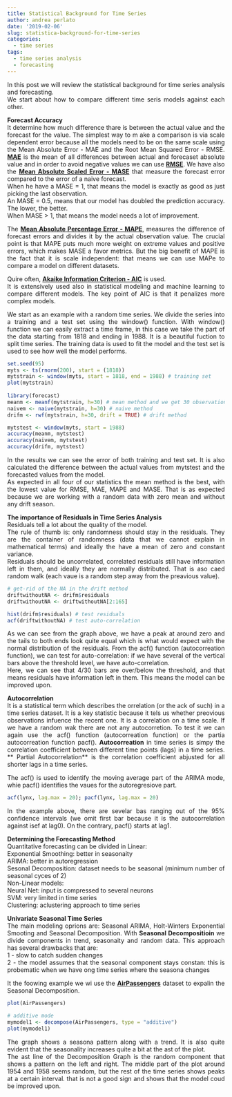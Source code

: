 ```yaml
---
title: Statistical Background for Time Series
author: andrea perlato
date: '2019-02-06'
slug: statistica-background-for-time-series
categories:
  - time series
tags:
  - time series analysis
  - forecasting
---
```


<style>
body {
text-align: justify}
</style>

In this post we will review the statistical background for time series analysis and forecasting. </br>
We start about how to compare different time seris models against each other.

**Forecast Accuracy** </br>
It determine how much difference thare is between the actual value and the forecast for the value. The simplest way to m ake a comparison is via scale dependent error because all the models need to be on the same scale using the Mean Absolute Error - MAE and the Root Mean Squared Error - RMSE.
[**MAE**](https://en.wikipedia.org/wiki/Mean_absolute_error) is the mean of all differences between actual and forecaset absolute value and in order to avoid negative values we can use [**RMSE**](https://en.wikipedia.org/wiki/Root-mean-square_deviation). We have also the [**Mean Absolute Scaled Error - MASE**](https://en.wikipedia.org/wiki/Mean_absolute_scaled_error) that measure the forecast error compared to the error of a naive forecast. </br>
When he have a MASE = 1, that means the model is exactly as good as just picking the last observation. </br>
An MASE = 0.5, means that our model has doubled the prediction accuracy. The lower, the better. </br> 
When MASE > 1, that means the model needs a lot of improvement. </br> 

The [**Mean Absolute Percentage Error - MAPE**](https://en.wikipedia.org/wiki/Mean_absolute_percentage_error), measures the difference of forecast errors and divides it by the actual observation value. The crucial point is that MAPE puts much more weight on extreme values and positive errors, which makes MASE a favor metrics. But the big benefit of MAPE is the fact that it is scale independent: that means we can use MAPe to compare a model on different datasets.

Quire often, [**Akaike Information Criterion - AIC**](https://en.wikipedia.org/wiki/Akaike_information_criterion)  is used. </br> 
It is extensively used also in statistical modeling and machine learning to compare different models. The key point of AIC is that it penalizes more complex models.

We start as an example with a random time series.
We divide the series into a training and a test set using the window() function. With window() function we can easily extract a time frame, in this case we take the part of the data starting from 1818 and ending in 1988. It is a beautiful fuction to split time series.
The training data is used to fit the model and the test set is used to see how well the model performs.

```r
set.seed(95)
myts <- ts(rnorm(200), start = (1818))
mytstrain <- window(myts, start = 1818, end = 1988) # training set
plot(mytstrain)
           
library(forecast)
meanm <- meanf(mytstrain, h=30) # mean method and we get 30 observation in to the future
naivem <- naive(mytstrain, h=30) # naive method
drifm <- rwf(mytstrain, h=30, drift = TRUE) # drift method

mytstest <- window(myts, start = 1988)
accuracy(meanm, mytstest)
accuracy(naivem, mytstest)
accuracy(drifm, mytstest)

```

In the results we can see the error of both training and test set. It is also calculated the difference between the actual values from mytstest and the forecasted values from the model. </br> 
As expected in all four of our statistics the mean method is the best, with the lowest value for RMSE, MAE, MAPE and MASE. That is as expected because we are working with a random data with zero mean and without any drift season.


**The importance of Residuals in Time Series Analysis** </br>
Residuals tell a lot about the quality of the model. </br>
The rule of thumb is: only randomness should stay in the residuals. They are the container of randomness (data that we cannot explain in mathematical terms) and ideally the have a mean of zero and constant variance. </br>
Residuals should be uncorrelated, correlated residuals still have information left in them, and ideally they are normally distributed.
That is aso caed random walk (each vaue is a random step away from the preavious value).

```r
# get-rid of the NA in the drift method
driftwithoutNA <- drifm$residuals
driftwithoutNA <- driftwithoutNA[2:165]

hist(drifm$residuals) # test residuals
acf(driftwithoutNA) # test auto-correlation

```

As we can see from the graph above, we have a peak at around zero and the tails to both ends look quite equal which is what would expect with the normal distribution of the residuals. From the acf() function (autocorreation function), we can test for auto-correlation: if we have several of the vertical bars above the threshold level, we have auto-correlation. </br>
Here, we can see that 4/30 bars are over/below the threshold, and that means residuals have information left in them. This means the model can be improved upon.


**Autocorrelation** </br>
It is a statistical term which describes the orrelation (or the ack of such) in a time series dataset. It is a key statistic because it tels us whether preovious observations infuence the recent one. It is a correlation on a time scale. If we have a random wak there are not any autocorretion.
To test it we can again use the acf() function (autocorreation function) or the partia autocorreation function pacf().
**Autocorreation** in time series is simpy the correlation coefficient between different time points (lags) in a time series.
** Partial Autocorrelation** is the correlation coefficient abjusted for all shorter lags in a time series. </br>

The acf() is used to identify the moving average part of the ARIMA mode, whie pacf() identifies the vaues for the autoregresiove part.


```r
acf(lynx, lag.max = 20); pacf(lynx, lag.max = 20)

```

In the example above, there are sevelar bas ranging out of the 95% confidence intervals (we omit first bar because it is the autocorrelation against isef at lag0).
On the contrary, pacf() starts at lag1.

**Determining the Forecasting Method** </br>
Quantitative forecasting can be divided in Linear: </br>
Exponential Smoothing: better in seasonaity </br>
ARIMA: better in autoregression </br>
Sesonal Decomposition: dataset needs to be seasonal (minimum number of seasonal cyces of 2) </br> 
Non-Linear models: </br> 
Neural Net: input is compressed to several neurons </br>
SVM: very limited in time series </br>
Clustering: aclustering approach to time series </br>

**Univariate Seasonal Time Series** </br>
The main modeling oprions are: Seasonal ARIMA, Holt-Winters Exponential Smooting and Seasonal Decomposition.
With **Seasonal Decompositioin** we divide components in trend, seasonaity and random data.  This approach has several drawbacks that are: </br>
1 - slow to catch sudden changes </br>
2 - the model assumes that the seasonal component stays constan: this is probematic when we have ong time series where the seasona changes </br>

It the foowing example we wi use the [**AirPassengers**](https://www.kaggle.com/rakannimer/air-passengers) dataset to expalin the Seasonal Decomposition.

```r
plot(AirPassengers)

# additive mode
mymodel1 <- decompose(AirPassengers, type = "additive")
plot(mymodel1)

```

The graph shows a seasona pattern along with a trend. It is also quite evident that the seasonality increases quite a bit at the ast of the plot. </br>
The ast line of the Decomposition Graph is the random component that shows a pattern on the left and right. The middle part of the plot around 1954 and 1958 seems random, but the rest of the time series shows peaks at a certain interval. that is not a good sign and shows that the model coud be improved upon. 




















